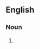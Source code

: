 {{also|radioastronomers}}

==English==

===Noun===
{{head|en|noun form}}

# {{plural of|en|radio astronomer}}